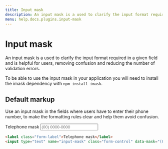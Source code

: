 ```yaml
---
title: Input mask
description: An input mask is a used to clarify the input format required in a given field and is helpful for users, removing confusion and reducing the number of validation errors.
menu: help.docs.plugins.input-mask
---
```


# Input mask

An input mask is a used to clarify the input format required in a given field and is helpful for users, removing confusion and reducing the number of validation errors.

To be able to use the input mask in your application you will need to install the imask dependency with `npm install imask`.

## Default markup

Use an input mask in the fields where users have to enter their phone number, to make the formatting rules clear and help them avoid confusion.

<Example centered columns={1}>
<label class="form-label">Telephone mask</label>
<input type="text" name="input-mask" class="form-control" data-mask="(00) 0000-0000" data-mask-visible="true" placeholder="(00) 0000-0000" autocomplete="off"/>
</Example>

~~~html
<label class="form-label">Telephone mask</label>
<input type="text" name="input-mask" class="form-control" data-mask="(00) 0000-0000" data-mask-visible="true" placeholder="(00) 0000-0000" autocomplete="off"/>
~~~
